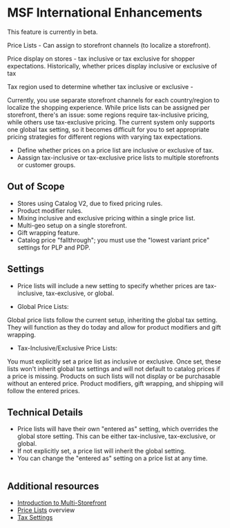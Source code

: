 # MSF International Enhancements 

<Callout>
    This feature is currently in beta.
</Callout>

Price Lists - Can assign to storefront channels (to localize a storefront).

Price display on stores - tax inclusive or tax exclusive for shopper expectations. Historically, whether prices display inclusive or exclusive of tax 

Tax region used to determine whether tax inclusive or exclusive - 



Currently, you use separate storefront channels for each country/region to localize the shopping experience. While price lists can be assigned per storefront, there's an issue: some regions require tax-inclusive pricing, while others use tax-exclusive pricing. The current system only supports one global tax setting, so it becomes difficult for you to set appropriate pricing strategies for different regions with varying tax expectations.

- Define whether prices on a price list are inclusive or exclusive of tax.
- Aassign tax-inclusive or tax-exclusive price lists to multiple storefronts or customer groups.

## Out of Scope

- Stores using Catalog V2, due to fixed pricing rules.
- Product modifier rules.
- Mixing inclusive and exclusive pricing within a single price list.
- Multi-geo setup on a single storefront.
- Gift wrapping feature.
- Catalog price "fallthrough"; you must use the "lowest variant price" settings for PLP and PDP.

## Settings

- Price lists will include a new setting to specify whether prices are tax-inclusive, tax-exclusive, or global.

- Global Price Lists:

Global price lists follow the current setup, inheriting the global tax setting. They will function as they do today and allow for product modifiers and gift wrapping.

- Tax-Inclusive/Exclusive Price Lists:

You must explicitly set a price list as inclusive or exclusive. Once set, these lists won't inherit global tax settings and will not default to catalog prices if a price is missing. Products on such lists will not display or be purchasable without an entered price. Product modifiers, gift wrapping, and shipping will follow the entered prices.

## Technical Details

- Price lists will have their own "entered as" setting, which overrides the global store setting. This can be either tax-inclusive, tax-exclusive, or global.
- If not explicitly set, a price list will inherit the global setting.
- You can change the "entered as" setting on a price list at any time.

```

```


## Additional resources

- [Introduction to Multi-Storefront](/docs/storefront/multi-storefront)
- [Price Lists](/docs/store-operations/pricing/price-lists) overview
- [Tax Settings]()